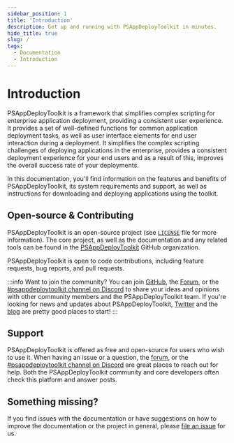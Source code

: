 ```yaml
---
sidebar_position: 1
title: 'Introduction'
description: Get up and running with PSAppDeployToolkit in minutes.
hide_title: true
slug: /
tags:
  - Documentation
  - Introduction
---
```


# Introduction

PSAppDeployToolkit is a framework that simplifies complex scripting for enterprise application deployment, providing a consistent user experience. It provides a set of well-defined functions for common application deployment tasks, as well as user interface elements for end user interaction during a deployment. It simplifies the complex scripting challenges of deploying applications in the enterprise, provides a consistent deployment experience for your end users and as a result of this, improves the overall success rate of your deployments.

In this documentation, you'll find information on the features and benefits of PSAppDeployToolkit, its system requirements and support, as well as instructions for downloading and deploying applications using the toolkit.

## Open-source & Contributing

PSAppDeployToolkit is an open-source project (see [`LICENSE`](https://github.com/psappdeploytoolkit/psappdeploytoolkit/blob/master/LICENSE) file for more information). The core project, as well as the documentation and any related tools can be found in the [PSAppDeployToolkit](https://github.com/psappdeploytoolkit) GitHub organization.

PSAppDeployToolkit is open to code contributions, including feature requests, bug reports, and pull requests.

:::info
Want to join the community?
You can join [GitHub](https://github.com/psappdeploytoolkit/psappdeploytoolkit), the [Forum](https://discourse.psappdeploytoolkit.com), or the [#psappdeploytoolkit channel on Discord](https://discord.com/channels/618712310185197588/627204361545842688) to share your ideas and opinions with other community members and the PSAppDeployToolkit team. If you're looking for news and updates about PSAppDeployToolkit, [Twitter](https://twitter.com/psappdeploytoolkitjs) and the [blog](https://psappdeploytoolkit.io/blog) are pretty good places to start!
:::

## Support

PSAppDeployToolkit is offered as free and open-source for users who wish to use it. When having an issue or a question, the [forum](https://discourse.psappdeploytoolkit.com), or the [#psappdeploytoolkit channel on Discord](https://discord.com/channels/618712310185197588/627204361545842688) are great places to reach out for help. Both the PSAppDeployToolkit community and core developers often check this platform and answer posts.

## Something missing?

If you find issues with the documentation or have suggestions on how to improve the documentation or the project in general, please [file an issue](https://github.com/PSAppDeployToolkit/PSAppDeployToolkit/issues) for us.
